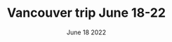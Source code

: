 ---
title: Vancouver trip June 18-22
description: "Just arrived in Vancouver into the pouring rain, super unlucky. Hopefully the food makes up for the horrible weather.
Going to take a few days off coding and working side projects for the time being just to take care of myself."
date: June 18 2022
---